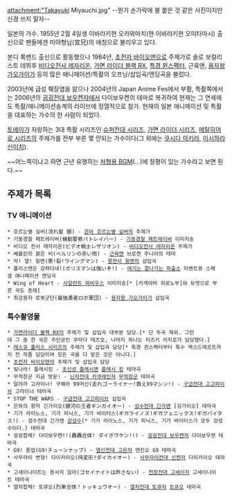 {{{+2 宮内 タカユキ}}}

attachment:"Takayuki Miyauchi.jpg"
--뭔가 손가락에 불 붙은 것 같은 사진이지만 신경 쓰지 말자--

일본의 가수.
1955년 2월 4일생 이바라키현 오카와마치(현 이바라키현 오미타마시) 출신으로 팬들에겐 미야형님(宮兄)의 애칭으로 불리우고 있다.

본디 록밴드 출신으로 활동했으나 1984년, [[초전자 바이오맨]]으로 주제가로 솔로 보컬리스트 데뷔후 [[비디오전사 레자리온]], [[가면 라이더 블랙 RX]], [[특경 윈스펙터]], 근육맨, [[용자왕 가오가이가]] 등의 많은 애니메이션/특촬의 오프닝/삽입곡/엔딩곡을 불렀다.

2003년에 급성 췌장염을 앓으나 2004년의 Japan Anime Fes에서 부활, 특촬쪽에서는 2006년의 [[굉굉전대 보우켄쟈]]에서 다이보우켄의 테마로 복귀하여 현재는 그 연세에도 특촬/애니메이션송계의 라이브에 정열적으로 참가. 현재의 일본 애니메이션 및 특촬을 대표하는 가수의 한 사람이 되었다.

[[토에이]]가 자랑하는 3대 특촬 시리즈인 [[슈퍼전대 시리즈]], [[가면 라이더 시리즈]], [[메탈히어로 시리즈]]의 주제가를 전부 부른 몇 안되는 가수이다(그 외에는 [[쿠시다 아키라]], [[이시하라 신이치]]).

~~어느쪽이냐고 하면 근년 유행하는 [[처형용 BGM]](...)에 정평이 있는 가수라고 보면 된다.~~


== 주제가 목록 ==

=== TV 애니메이션 ===
 * 흐르는별 실버(流れ星 銀) - [[은아 흐르는별 실버]]의 주제가
 * 기동경찰 패트레이버(機動警察パトレイバー) - [[기동경찰 패트레이버]] 이미지송
 * 비디오 전사 레자리온(ビデオ戦士レザリオン) - [[비디오전사 레자리온]] 주제가
 * 베를린의 붉은 비(ベルリンの赤い雨) - [[근육맨]] 브로켄 주니어의 테마
 * 악! 열! 윙맨(悪!裂!ウイングマン) - [[몽전사 윙맨]]의 삽입곡
 * 폴리스맨은 강하다네!(ポリスマンは強いぞ!) - [[여기는 잘나가는 파출소]] 이벤트용 스페셜 애니메이션 엔딩곡
 * Wing of Heart - [[사일런트 뫼비우스]] 이미지송[* [카게야마 히로노부]와 듀엣으로 부른 곡도 존재]
 * 최강용자 로봇군단(最強勇者ロボ軍団) - [[용자왕 가오가이가]] 삽입곡

=== 특수촬영물 ===
 * [[가면라이더 블랙 RX]]의 주제가 및 삽입곡 대부분 담당.[* 단 두곡 제외. 그런데 그 중 한 곡은 주인공인 쿠라다 테츠오, 나머지 하나는 미즈키 이치로가 담당했다.]
 * [[레스큐 폴리스 시리즈]]의 주제가 및 삽입곡 담당[* 특경 윈스펙터부터 특수 엑스드래프트까지 전 작품 담당이며 모든 곡을 다 맡은 것은 아니다.]
 * [[초전자 바이오맨]]의 주제가 및 삽입곡 담당
 * 빛나라! 플래시킹 - [[초신성 플래시맨]] [[플래시 킹]] 테마곡
 * 무적장군 지금 방문! - [[닌자전대 카쿠레인저]] [[무적장군]] 테마곡
 * 달려라 고라이너! 구해라 99머신(走れゴーライナー!救え99マシン!) - [[구급전대 고고파이브]] 고라이너 테마곡
 * STOP THE WARS - [[구급전대 고고파이브]] 삽입곡
 * 은하의 왕자 긴가이오(銀河の王者ギンガイオー) - [[성수전대 긴가맨]] [깅가이오] 테마곡
 * 기가 라이노스, 기가 피닉스, 기가 바이터스(ギガライノス!ギガフェニックス!ギガバイタス!) - 성수전대 긴가맨 [[강성수]][* 기가 라이노스, 기가 피닉스, 기가 바이터스가 모두 강성수이다.] 테마곡
 * 굉굉합체! 다이보우켄!!(轟轟合体! ダイボウケン!!) - [[굉굉전대 보우켄저]] 다이보우켄 테마곡
 * G9! 튠업(G9!チューンナップ) - [[염신전대 고온쟈]] 엔진오 G9 테마곡
 * 사무라이 변형! 다이카이오(侍変形!ダイカイオー) - [[사무라이전대 신켄저]] 다이카이오 테마곡
 * 고세이나이트는 용서치 않아(ゴセイナイトは許さない) - [[천장전대 고세이저]] 고세이나이트 테마곡
 * 열차합체! 토큐오(烈車合体！トッキュウオー) - [[열차전대 토큐저]] [[토큐오]] 테마곡
